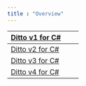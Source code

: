 ---
title : "Overview"
---

| [Ditto v1 for C#](<./Release Notes/Ditto v1 for C#.md>) |   |   |
| ------------------------------------------------------- | - | - |
| [Ditto v2 for C#](<./Release Notes/Ditto v2 for C#.md>) |   |   |
| [Ditto v3 for C#](<./Release Notes/Ditto v3 for C#.md>) |   |   |
| [Ditto v4 for C#](<./Release Notes/Ditto v4 for C#.md>) |   |   |

